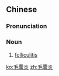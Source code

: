 ==Chinese==
{{zh-forms|type=21}}

===Pronunciation===
{{zh-pron
|m=máonángyán
|cat=n
}}

===Noun===
{{zh-noun}}

# [[folliculitis]]

[[ko:毛囊炎]]
[[zh:毛囊炎]]